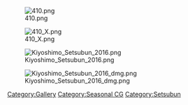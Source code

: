 [[File:410.png]]

[[File:410_X.png]]

[[File:Kiyoshimo Setsubun 2016.png]]

[[File:Kiyoshimo Setsubun 2016 dmg.png]]

[[Category:Gallery]] [[Category:Seasonal CG]] [[Category:Setsubun]]